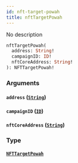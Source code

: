 ```yaml
---
id: nft-target-powah
title: nftTargetPowah
---
```



No description

```graphql
nftTargetPowah(
  address: String!
  campaignID: ID!
  nftCoreAddress: String!
): NFTTargetPowah!
```


### Arguments

#### `address` ([`String`](../../references/scalars/string))




#### `campaignID` ([`ID`](../../references/scalars/id))




#### `nftCoreAddress` ([`String`](../../references/scalars/string))




### Type

#### [`NFTTargetPowah`](../../references/objects/nfttarget-powah) 







